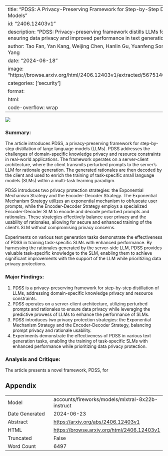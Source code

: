 
---
title: "PDSS: A Privacy-Preserving Framework for Step-by-Step Distillation of Large Language Models"
id: "2406.12403v1"
description: "PDSS: Privacy-preserving framework distills LLMs for domain-specific tasks, ensuring data privacy and improved performance in text generation tasks."
author: Tao Fan, Yan Kang, Weijing Chen, Hanlin Gu, Yuanfeng Song, Lixin Fan, Kai Chen, Qiang Yang
date: "2024-06-18"
image: "https://browse.arxiv.org/html/2406.12403v1/extracted/5675140/imgs/pdss_framework_1.png"
categories: ['security']
format:
  html:
    code-overflow: wrap
---

![](https://browse.arxiv.org/html/2406.12403v1/extracted/5675140/imgs/pdss_framework_1.png)

### Summary:

The article introduces PDSS, a privacy-preserving framework for step-by-step distillation of large language models (LLMs). PDSS addresses the challenges of domain-specific knowledge privacy and resource constraints in real-world applications. The framework operates on a server-client architecture, where the client transmits perturbed prompts to the server's LLM for rationale generation. The generated rationales are then decoded by the client and used to enrich the training of task-specific small language models (SLMs) within a multi-task learning paradigm.

PDSS introduces two privacy protection strategies: the Exponential Mechanism Strategy and the Encoder-Decoder Strategy. The Exponential Mechanism Strategy utilizes an exponential mechanism to obfuscate user prompts, while the Encoder-Decoder Strategy employs a specialized Encoder-Decoder SLM to encode and decode perturbed prompts and rationales. These strategies effectively balance user privacy and the usability of rationales, allowing for secure and enhanced training of the client's SLM without compromising privacy concerns.

Experiments on various text generation tasks demonstrate the effectiveness of PDSS in training task-specific SLMs with enhanced performance. By harnessing the rationales generated by the server-side LLM, PDSS provides valuable task-specific knowledge to the SLM, enabling them to achieve significant improvements with the support of the LLM while prioritizing data privacy protections.

### Major Findings:

1. PDSS is a privacy-preserving framework for step-by-step distillation of LLMs, addressing domain-specific knowledge privacy and resource constraints.
2. PDSS operates on a server-client architecture, utilizing perturbed prompts and rationales to ensure data privacy while leveraging the predictive prowess of LLMs to enhance the performance of SLMs.
3. PDSS introduces two privacy protection strategies: the Exponential Mechanism Strategy and the Encoder-Decoder Strategy, balancing prompt privacy and rationale usability.
4. Experiments demonstrate the effectiveness of PDSS in various text generation tasks, enabling the training of task-specific SLMs with enhanced performance while prioritizing data privacy protection.

### Analysis and Critique:

The article presents a novel framework, PDSS, for

## Appendix

|          |          |
|----------|----------|
| Model     | accounts/fireworks/models/mixtral-8x22b-instruct       |
| Date Generated     | 2024-06-23       |
| Abstract | [https://arxiv.org/abs/2406.12403v1](https://arxiv.org/abs/2406.12403v1)        |
| HTML     | [https://browse.arxiv.org/html/2406.12403v1](https://browse.arxiv.org/html/2406.12403v1)       |
| Truncated       | False       |
| Word Count       | 6497       |